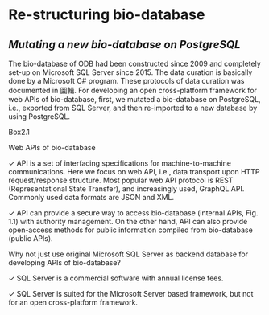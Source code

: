
# **Re-structuring bio-database**

## *Mutating a new bio-database on PostgreSQL* 

The bio-database of ODB had been constructed since 2009 and completely set-up on Microsoft SQL Server since 2015. The data curation is basically done by a Microsoft C# program. These protocols of data curation was documented in 圖輯. For developing an open cross-platform framework for web APIs of bio-database, first, we mutated a bio-database on PostgreSQL, i.e., exported from SQL Server, and then re-imported to a new database by using PostgreSQL.

::: {.infobox data-latex=""}

:::: {.box_main custom-style="box1_main"}
Box2.1
::::


:::: {.box_submain custom-style="box1_sect"}
Web APIs of bio-database
::::


:::: {custom-style="box1_inner"}
  &check; API is a set of interfacing specifications for machine-to-machine communications. Here we focus on web API, i.e., data transport upon HTTP request/response structure. Most popular web API protocol is REST (Representational State Transfer), and increasingly used, GraphQL API. Commonly used data formats are JSON and XML.

  &check; API can provide a secure way to access bio-database (internal APIs, Fig. 1.1) with authority management. On the other hand, API can also provide open-access methods for public information compiled from bio-database (public APIs).
::::


:::: {.box_submain custom-style="box1_sect"}
Why not just use original Microsoft SQL Server as backend database for developing APIs of bio-database?
::::


:::: {custom-style="box1"}
  &check; SQL Server is a commercial software with annual license fees.

  &check; SQL Server is suited for the Microsoft Server based framework, but not for an open cross-platform framework.  
::::

:::

